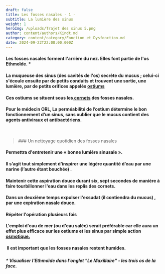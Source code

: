 ```yaml
---
draft: false
title: Les fosses nasales - 1 -
subtitle: La lumière des sinus
weight: 1
heroImg: /uploads/Trajet des sinus 5.png
author: content/authors/Kindt.md
category: content/category/Fonction et Dysfonction.md
date: 2024-09-22T22:00:00.000Z
---
```


#### Les fosses nasales forment l'arrière du nez. Elles font partie de l'os Ethmoïde. \*

#### La muqueuse des sinus (des cavités de l'os) secrète du mucus ; celui-ci s'écoule ensuite par de petits conduits et trouvent une sortie, une lumière, par de petits orifices appelés [ostiums](https://www.bing.com/search?pglt=2211\&q=ostium+def\&cvid=347941c7e38f48c9a44be1a70e0c9654\&gs_lcrp=EgZjaHJvbWUqBggEEAAYQDIGCAAQRRg7MgYIARBFGDsyBggCEEUYOzIGCAMQABhAMgYIBBAAGEAyBggFEAAYQDIGCAYQABhAMgYIBxAAGEAyBggIEEUYPNIBCDY5MDNqMGoxqAIIsAIB\&FORM=ANNTA1\&PC=ASTS "ostium")

####

#### &#x20;

#### &#x20;

<Space height={27} />

<ImagesHeight src="/uploads/Picture Nez.png" height={434} />

<Space height={27} />

####

<Space height={10} />

####

#### Ces ostiums  se situent  sous les[ cornets](https://www.vulgaris-medical.com/encyclopedie-medicale/cornets-nasaux "cornet") des fosses nasales.

<Space height={20} />

#### Pour le médecin ORL, La perméabilité de l’ostium détermine le bon fonctionnement d’un sinus, sans oublier que le mucus contient des agents antiviraux et antibactériens.

<Space height={0} />

 

<BlockQuote authorName="">
  ### Un nettoyage quotidien des fosses nasales
</BlockQuote>

<Space height={42} />

#### &#x20;Permettra d'entretenir une « bonne lumière sinusale ».

<Space height={10} />

#### Il s’agit tout simplement d’inspirer une légère quantité d’eau par une narine (l’autre étant bouchée) .

#### Maintenir cette aspiration douce durant six, sept secondes de manière à faire tourbillonner l'eau dans les replis des cornets.

#### &#x20;Dans un deuxième temps expulser l'exsudat (il contiendra du mucus) , par une expiration nasale douce.

#### Répéter l'opération plusieurs fois

<Space height={18} />

#### L'emploi d'eau de mer (ou d'eau salée) serait préférable car elle aura un effet plus efficace sur les ostiums et les sinus par simple action [osmotique.](https://www.bing.com/search?pglt=2211\&q=osmose+def\&cvid=18e3871d99d04cea98ef76bbed657ffb\&gs_lcrp=EgZjaHJvbWUqBggDEAAYQDIGCAAQABhAMgYIARAuGEAyBggCEAAYQDIGCAMQABhAMgYIBBAAGEAyBggFEC4YQDIGCAYQABhAMgYIBxAAGEAyBggIEAAYQNIBCDU2ODdqMGoxqAIIsAIB\&FORM=ANNTA1\&PC=ASTS "Osmose")

<Space height={29} />

####  Il est important que les fosses nasales restent humides.

<Space height={20} />

#####

##### &#x20;\* Visualiser l'Ethmoïde dans l'onglet "Le Maxillaire" -  les trois os de la face.
